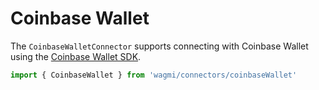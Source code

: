 # Coinbase Wallet

The `CoinbaseWalletConnector` supports connecting with Coinbase Wallet using the [Coinbase Wallet SDK](https://docs.cloud.coinbase.com/wallet-sdk/doc).

```ts
import { CoinbaseWallet } from 'wagmi/connectors/coinbaseWallet'
```
